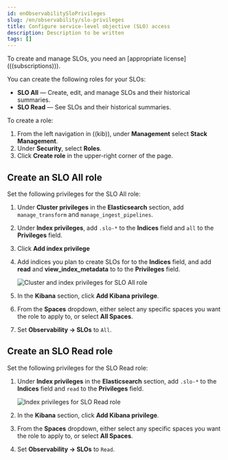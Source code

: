 ```yaml
---
id: enObservabilitySloPrivileges
slug: /en/observability/slo-privileges
title: Configure service-level objective (SLO) access
description: Description to be written
tags: []
---
```


<div id="slo-privileges"></div>

<DocCallOut title="Important" color="warning">
To create and manage SLOs, you need an [appropriate license](((subscriptions))).
</DocCallOut>

You can create the following roles for your SLOs:

* <DocLink id="enObservabilitySloPrivileges" section="create-an-slo-all-role">**SLO All**</DocLink> — Create, edit, and manage SLOs and their historical summaries.
* <DocLink id="enObservabilitySloPrivileges" section="create-an-slo-read-role">**SLO Read**</DocLink> — See SLOs and their historical summaries.

To create a role:

1. From the left navigation in ((kib)), under **Management** select **Stack Management**.
1. Under **Security**, select **Roles**.
1. Click **Create role** in the upper-right corner of the page.

<div id="slo-all-access"></div>

## Create an SLO All role

Set the following privileges for the SLO All role:

1. Under **Cluster privileges** in the **Elasticsearch** section, add `manage_transform` and `manage_ingest_pipelines`.
1. Under **Index privileges**, add `.slo-*` to the **Indices** field and `all` to the **Privileges** field.
1. Click **Add index privilege**
1. Add indices you plan to create SLOs for to the **Indices** field, and add **read** and **view_index_metadata** to to the **Privileges** field.

    ![Cluster and index privileges for SLO All role](images/slo-es-priv-all.png)

1. In the **Kibana** section, click **Add Kibana privilege**.
1. From the **Spaces** dropdown, either select any specific spaces you want the role to apply to, or select **All Spaces**.
1. Set **Observability → SLOs** to `All`.

    <DocImage size="xl" url="images/slo-kibana-priv-all.png" alt="SLO Kibana all privileges" />

<div id="slo-read-access"></div>

## Create an SLO Read role

Set the following privileges for the SLO Read role:

1. Under **Index privileges** in the **Elasticsearch** section, add `.slo-*` to the **Indices** field and `read` to the **Privileges** field.

    ![Index privileges for SLO Read role](images/slo-es-priv-read.png)

1. In the **Kibana** section, click **Add Kibana privilege**.
1. From the **Spaces** dropdown, either select any specific spaces you want the role to apply to, or select **All Spaces**.
1. Set **Observability → SLOs** to `Read`.

<DocImage size="xl" url="images/slo-kibana-priv-read.png" alt="SLO Kibana read privileges" />